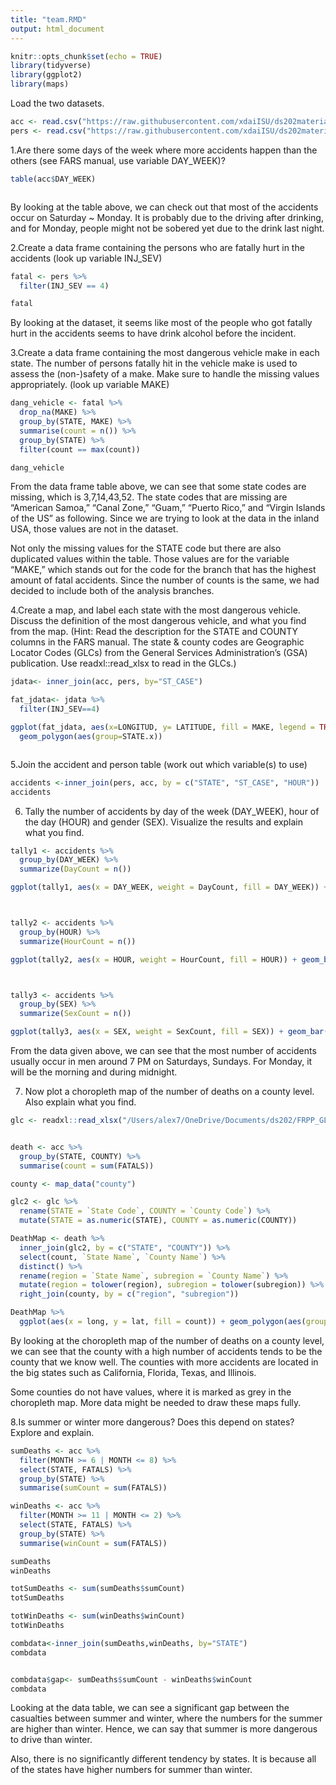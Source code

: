 ```yaml
---
title: "team.RMD"
output: html_document
---
```


```r
knitr::opts_chunk$set(echo = TRUE)
library(tidyverse)
library(ggplot2)
library(maps)
```

Load the two datasets.

```r
acc <- read.csv("https://raw.githubusercontent.com/xdaiISU/ds202materials/master/hwlabs/fars2017/accident.csv", stringsAsFactors = FALSE)
pers <- read.csv("https://raw.githubusercontent.com/xdaiISU/ds202materials/master/hwlabs/fars2017/person.csv", stringsAsFactors = FALSE)

```

1.Are there some days of the week where more accidents happen than the others (see FARS manual, use variable DAY_WEEK)?


```r
table(acc$DAY_WEEK)



```
By looking at the table above, we can check out that most of the accidents occur on Saturday ~ Monday. It is probably due to the driving after drinking, and for Monday, people might not be sobered yet due to the drink last night. 


2.Create a data frame containing the persons who are fatally hurt in the accidents (look up variable INJ_SEV)
```r
fatal <- pers %>%
  filter(INJ_SEV == 4)

fatal

```
By looking at the dataset, it seems like most of the people who got fatally hurt in the accidents seems to have drink alcohol before the incident. 



3.Create a data frame containing the most dangerous vehicle make in each state. The number of persons fatally hit in the vehicle make is used to assess the (non-)safety of a make.
Make sure to handle the missing values appropriately. (look up variable MAKE)

```r
dang_vehicle <- fatal %>%
  drop_na(MAKE) %>%
  group_by(STATE, MAKE) %>%
  summarise(count = n()) %>%
  group_by(STATE) %>%
  filter(count == max(count))

dang_vehicle
```
From the data frame table above, we can see that some state codes are missing, which is 3,7,14,43,52. The state codes that are missing are "American Samoa," "Canal Zone," "Guam," "Puerto Rico," and "Virgin Islands of the US" as following. Since we are trying to look at the data in the inland USA, those values are not in the dataset. 

Not only the missing values for the STATE code but there are also duplicated values within the table. Those values are for the variable "MAKE," which stands out for the code for the branch that has the highest amount of fatal accidents. Since the number of counts is the same, we had decided to include both of the analysis branches. 




4.Create a map, and label each state with the most dangerous vehicle. Discuss the definition of the most dangerous vehicle, and what you find from the map. (Hint: Read the description for the STATE and COUNTY columns in the FARS manual. The state & county codes are Geographic Locator Codes (GLCs) from the General Services Administration’s (GSA) publication. Use readxl::read_xlsx to read in the GLCs.)

```r
jdata<- inner_join(acc, pers, by="ST_CASE")

fat_jdata<- jdata %>%
  filter(INJ_SEV==4)

ggplot(fat_jdata, aes(x=LONGITUD, y= LATITUDE, fill = MAKE, legend = TRUE))+
  geom_polygon(aes(group=STATE.x))



```



5.Join the accident and person table (work out which variable(s) to use)

```r
accidents <-inner_join(pers, acc, by = c("STATE", "ST_CASE", "HOUR"))
accidents
```



6. Tally the number of accidents by day of the week (DAY_WEEK), hour of the day (HOUR) and gender (SEX). Visualize the results and explain what you find.

```r
tally1 <- accidents %>%
  group_by(DAY_WEEK) %>%
  summarize(DayCount = n())

ggplot(tally1, aes(x = DAY_WEEK, weight = DayCount, fill = DAY_WEEK)) + geom_bar()



tally2 <- accidents %>%
  group_by(HOUR) %>%
  summarize(HourCount = n())

ggplot(tally2, aes(x = HOUR, weight = HourCount, fill = HOUR)) + geom_bar()



tally3 <- accidents %>%
  group_by(SEX) %>%
  summarize(SexCount = n())

ggplot(tally3, aes(x = SEX, weight = SexCount, fill = SEX)) + geom_bar()
```
From the data given above, we can see that the most number of accidents usually occur in men around 7 PM on Saturdays, Sundays. For Monday, it will be the morning and during midnight.


7. Now plot a choropleth map of the number of deaths on a county level. Also explain what you find.


```r
glc <- readxl::read_xlsx("/Users/alex7/OneDrive/Documents/ds202/FRPP_GLC_United_States.xlsx")



```

```r
death <- acc %>%
  group_by(STATE, COUNTY) %>%
  summarise(count = sum(FATALS))

county <- map_data("county")

glc2 <- glc %>%
  rename(STATE = `State Code`, COUNTY = `County Code`) %>%
  mutate(STATE = as.numeric(STATE), COUNTY = as.numeric(COUNTY))

DeathMap <- death %>%
  inner_join(glc2, by = c("STATE", "COUNTY")) %>%
  select(count, `State Name`, `County Name`) %>%
  distinct() %>%
  rename(region = `State Name`, subregion = `County Name`) %>%
  mutate(region = tolower(region), subregion = tolower(subregion)) %>%
  right_join(county, by = c("region", "subregion"))

DeathMap %>%
  ggplot(aes(x = long, y = lat, fill = count)) + geom_polygon(aes(group = group))

```
By looking at the choropleth map of the number of deaths on a county level, we can see that the county with a high number of accidents tends to be the county that we know well. The counties with more accidents are located in the big states such as California, Florida, Texas, and Illinois.

Some counties do not have values, where it is marked as grey in the choropleth map. More data might be needed to draw these maps fully. 


8.Is summer or winter more dangerous? Does this depend on states? Explore and explain.

```r
sumDeaths <- acc %>%
  filter(MONTH >= 6 | MONTH <= 8) %>%
  select(STATE, FATALS) %>%
  group_by(STATE) %>%
  summarise(sumCount = sum(FATALS))

winDeaths <- acc %>%
  filter(MONTH >= 11 | MONTH <= 2) %>%
  select(STATE, FATALS) %>%
  group_by(STATE) %>%
  summarise(winCount = sum(FATALS))

sumDeaths
winDeaths

totSumDeaths <- sum(sumDeaths$sumCount)
totSumDeaths

totWinDeaths <- sum(winDeaths$winCount)
totWinDeaths

combdata<-inner_join(sumDeaths,winDeaths, by="STATE")
combdata


combdata$gap<- sumDeaths$sumCount - winDeaths$winCount
combdata
```

Looking at the data table, we can see a significant gap between the casualties between summer and winter, where the numbers for the summer are higher than winter. Hence, we can say that summer is more dangerous to drive than winter.

Also, there is no significantly different tendency by states. It is because all of the states have higher numbers for summer than winter. 

